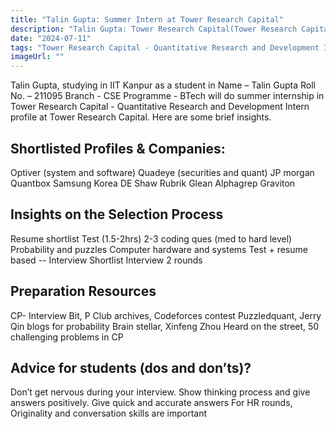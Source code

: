 ```yaml
---
title: "Talin Gupta: Summer Intern at Tower Research Capital"
description: "Talin Gupta: Tower Research Capital(Tower Research Capital - Quantitative Research and Development Intern)"
date: "2024-07-11"
tags: "Tower Research Capital - Quantitative Research and Development Intern,Tower Research Capital,Internship"
imageUrl: ""
---
```


Talin Gupta, studying in IIT Kanpur as a  student in Name – Talin Gupta Roll No. – 211095 Branch - CSE Programme - BTech will do
 summer internship in Tower Research Capital - Quantitative Research and Development Intern profile at Tower Research Capital. Here are some brief
insights.

## Shortlisted Profiles & Companies:
Optiver (system and software) Quadeye (securities and quant) JP morgan Quantbox Samsung Korea DE Shaw Rubrik Glean Alphagrep Graviton

## Insights on the Selection Process
Resume shortlist Test (1.5-2hrs) 2-3 coding ques (med to hard level) Probability and puzzles Computer hardware and systems Test + resume based -- Interview Shortlist Interview 2 rounds

##  Preparation Resources
CP- Interview Bit, P Club archives, Codeforces contest Puzzledquant, Jerry Qin blogs for probability Brain stellar, Xinfeng Zhou Heard on the street, 50 challenging problems in CP

## Advice for students (dos and don’ts)? 
Don’t get nervous during your interview. Show thinking process and give answers positively. Give quick and accurate answers For HR rounds, Originality and conversation skills are important

